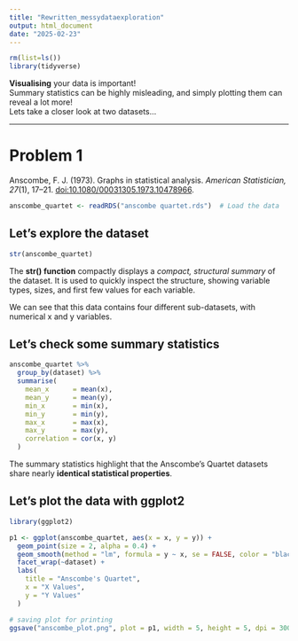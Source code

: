 ```yaml
---
title: "Rewritten_messydataexploration"
output: html_document
date: "2025-02-23"
---
```


```r
rm(list=ls())
library(tidyverse)
```

**Visualising** your data is important!\
Summary statistics can be highly misleading, and simply plotting them can reveal a lot more!\
Lets take a closer look at two datasets...

------------------------------------------------------------------------

# Problem 1

Anscombe, F. J. (1973). Graphs in statistical analysis. *American Statistician, 27*(1), 17–21. <doi:10.1080/00031305.1973.10478966>.

```r
anscombe_quartet <- readRDS("anscombe quartet.rds")  # Load the data
```

## Let's explore the dataset

```r
str(anscombe_quartet)
```

The **str() function** compactly displays a *compact, structural summary* of the dataset. It is used to quickly inspect the structure, showing variable types, sizes, and first few values for each variable.

We can see that this data contains four different sub-datasets, with numerical x and y variables.

## Let's check some summary statistics

```r
anscombe_quartet %>% 
  group_by(dataset) %>% 
  summarise(
    mean_x      = mean(x),
    mean_y      = mean(y),
    min_x       = min(x),
    min_y       = min(y),
    max_x       = max(x),
    max_y       = max(y),
    correlation = cor(x, y)
  )
```

The summary statistics highlight that the Anscombe's Quartet datasets share nearly **identical statistical properties**.

## Let's plot the data with ggplot2

```r
library(ggplot2)

p1 <- ggplot(anscombe_quartet, aes(x = x, y = y)) +
  geom_point(size = 2, alpha = 0.4) + 
  geom_smooth(method = "lm", formula = y ~ x, se = FALSE, color = "black", size = 0.5) +
  facet_wrap(~dataset) +
  labs(
    title = "Anscombe's Quartet",
    x = "X Values",
    y = "Y Values"
  )

# saving plot for printing
ggsave("anscombe_plot.png", plot = p1, width = 5, height = 5, dpi = 300)

```



